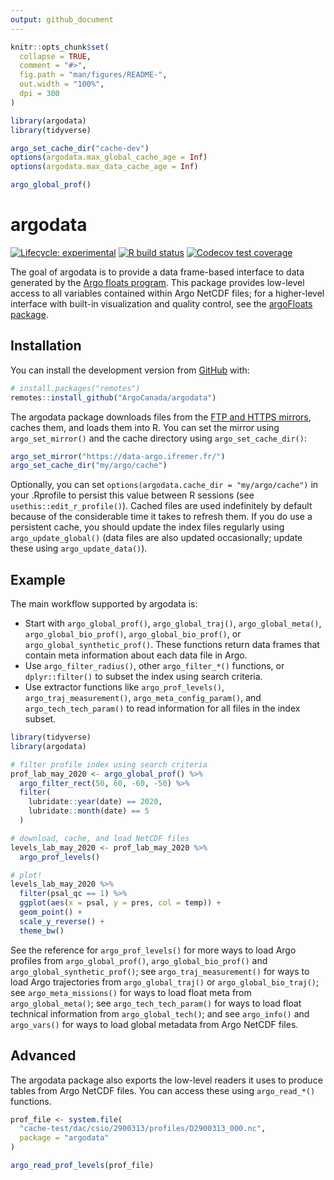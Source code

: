 ```yaml
---
output: github_document
---
```


<!-- README.md is generated from README.Rmd. Please edit that file -->

```r
knitr::opts_chunk$set(
  collapse = TRUE,
  comment = "#>",
  fig.path = "man/figures/README-",
  out.width = "100%",
  dpi = 300
)

library(argodata)
library(tidyverse)

argo_set_cache_dir("cache-dev")
options(argodata.max_global_cache_age = Inf)
options(argodata.max_data_cache_age = Inf)

argo_global_prof()
```

# argodata

<!-- badges: start -->
[![Lifecycle: experimental](https://img.shields.io/badge/lifecycle-experimental-orange.svg)](https://www.tidyverse.org/lifecycle/#experimental)
[![R build status](https://github.com/ArgoCanada/argodata/workflows/R-CMD-check/badge.svg)](https://github.com/ArgoCanada/argodata/actions)
[![Codecov test coverage](https://codecov.io/gh/ArgoCanada/argodata/branch/master/graph/badge.svg)](https://codecov.io/gh/ArgoCanada/argodata?branch=master)
<!-- badges: end -->

The goal of argodata is to provide a data frame-based interface to data generated by the [Argo floats program](https://argo.ucsd.edu/). This package provides low-level access to all variables contained within Argo NetCDF files; for a higher-level interface with built-in visualization and quality control, see the [argoFloats package](https://github.com/ArgoCanada/argoFloats).

## Installation

You can install the development version from [GitHub](https://github.com/) with:

``` r
# install.packages("remotes")
remotes::install_github("ArgoCanada/argodata")
```

The argodata package downloads files from the [FTP and HTTPS mirrors](http://www.argodatamgt.org/Access-to-data/Access-via-FTP-or-HTTPS-on-GDAC), caches them, and loads them into R. You can set the mirror using `argo_set_mirror()` and the cache directory using `argo_set_cache_dir()`:

```r
argo_set_mirror("https://data-argo.ifremer.fr/")
argo_set_cache_dir("my/argo/cache")
```

Optionally, you can set `options(argodata.cache_dir = "my/argo/cache")` in your .Rprofile to persist this value between R sessions (see `usethis::edit_r_profile()`). Cached files are used indefinitely by default because of the considerable time it takes to refresh them. If you do use a persistent cache, you should update the index files regularly using `argo_update_global()` (data files are also updated occasionally; update these using `argo_update_data()`).

## Example

The main workflow supported by argodata is:

- Start with `argo_global_prof()`, `argo_global_traj()`, `argo_global_meta()`, `argo_global_bio_prof()`, `argo_global_bio_prof()`, or `argo_global_synthetic_prof()`. These functions return data frames that contain meta information about each data file in Argo.
- Use `argo_filter_radius()`, other `argo_filter_*()` functions, or `dplyr::filter()` to subset the index using search criteria.
- Use extractor functions like `argo_prof_levels()`, `argo_traj_measurement()`, `argo_meta_config_param()`, and `argo_tech_tech_param()` to read information for all files in the index subset.

```r
library(tidyverse)
library(argodata)

# filter profile index using search criteria
prof_lab_may_2020 <- argo_global_prof() %>%
  argo_filter_rect(50, 60, -60, -50) %>% 
  filter(
    lubridate::year(date) == 2020, 
    lubridate::month(date) == 5
  )

# download, cache, and load NetCDF files
levels_lab_may_2020 <- prof_lab_may_2020 %>% 
  argo_prof_levels()

# plot!
levels_lab_may_2020 %>% 
  filter(psal_qc == 1) %>% 
  ggplot(aes(x = psal, y = pres, col = temp)) +
  geom_point() +
  scale_y_reverse() +
  theme_bw()
```

See the reference for `argo_prof_levels()` for more ways to load Argo profiles from `argo_global_prof()`, `argo_global_bio_prof()` and `argo_global_synthetic_prof()`; see `argo_traj_measurement()` for ways to load Argo trajectories from `argo_global_traj()` or `argo_global_bio_traj()`; see `argo_meta_missions()` for ways to load float meta from `argo_global_meta()`; see `argo_tech_tech_param()` for ways to load float technical information from `argo_global_tech()`; and see `argo_info()` and `argo_vars()` for ways to load global metadata from Argo NetCDF files.

## Advanced

The argodata package also exports the low-level readers it uses to produce tables from Argo NetCDF files. You can access these using `argo_read_*()` functions.

```r
prof_file <- system.file(
  "cache-test/dac/csio/2900313/profiles/D2900313_000.nc",
  package = "argodata"
)

argo_read_prof_levels(prof_file)
```

